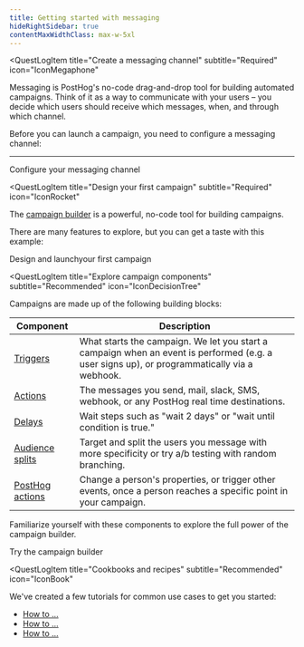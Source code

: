 ```yaml
---
title: Getting started with messaging
hideRightSidebar: true
contentMaxWidthClass: max-w-5xl
---
```




<QuestLog firstSpeechBubble="Let's get started!" lastSpeechBubble="Time to launch your first campaign!">

<QuestLogItem 
    title="Create a messaging channel"
    subtitle="Required"
    icon="IconMegaphone"
>

Messaging is PostHog's no-code drag-and-drop tool for building automated campaigns.
Think of it as a way to communicate with your users – you decide which users should receive which messages, when, and through which channel.

Before you can launch a campaign, you need to configure a messaging channel:

<ProductScreenshot
    imageLight="https://res.cloudinary.com/dmukukwp6/image/upload/w_1600,c_limit,q_auto,f_auto/create_channel_light_47b7abdc40.png"
    imageDark="https://res.cloudinary.com/dmukukwp6/image/upload/w_1600,c_limit,q_auto,f_auto/create_channel_dark_4f9adf9710.png"
    alt="How to create a messaging channel in PostHog" 
    classes="rounded"
/>

<ChannelPlatforms />

---

<CallToAction type="primary" to="/docs/messaging/channels">
  Configure your messaging channel
</CallToAction>

</QuestLogItem>

<QuestLogItem 
  title="Design your first campaign"
  subtitle="Required"
  icon="IconRocket"
>

The [campaign builder](/docs/messaging/campaign-builder) is a powerful, no-code tool for building campaigns. 

<ProductScreenshot
    imageLight="https://res.cloudinary.com/dmukukwp6/image/upload/w_1600,c_limit,q_auto,f_auto/messaging_flow_light_06d64b58a8.png"
    imageDark="https://res.cloudinary.com/dmukukwp6/image/upload/w_1600,c_limit,q_auto,f_auto/messaging_flow_dark_6afdc7aab4.png"
    alt="How to create an automated campaign in PostHog" 
    classes="rounded"
/>

There are many features to explore, but you can get a taste with this example:

<CallToAction type="primary" to="/docs/messaging/first-campaign">
  Design and launchyour first campaign
</CallToAction>

</QuestLogItem>

<QuestLogItem 
  title="Explore campaign components"
  subtitle="Recommended"
  icon="IconDecisionTree"
>

Campaigns are made up of the following building blocks:

| Component | Description |
|-----------|-------------|
| [Triggers](/docs/messaging/triggers) | What starts the campaign. We let you start a campaign when an event is performed (e.g. a user signs up), or programmatically via a webhook. |
| [Actions](/docs/messaging/actions) | The messages you send, mail, slack, SMS, webhook, or any PostHog real time destinations. |
| [Delays](/docs/messaging/delays) | Wait steps such as "wait 2 days" or "wait until condition is true." |
| [Audience splits](/docs/messaging/audience-splits) | Target and split the users you message with more specificity or try a/b testing with random branching. |
| [PostHog actions](/docs/messaging/posthog-actions) | Change a person's properties, or trigger other events, once a person reaches a specific point in your campaign. |

Familiarize yourself with these components to explore the full power of the campaign builder.

<CallToAction type="primary" to="https://app.posthog.com/messaging/campaigns/new/overview">
  Try the campaign builder
</CallToAction>

</QuestLogItem>

<QuestLogItem 
  title="Cookbooks and recipes"
  subtitle="Recommended"
  icon="IconBook"
>

We've created a few tutorials for common use cases to get you started:

- [How to ...](/docs/messaging/cookbooks/welcome-email)
- [How to ...](/docs/messaging/cookbooks/welcome-email)
- [How to ...](/docs/messaging/cookbooks/welcome-email)

</QuestLogItem>

</QuestLog>

